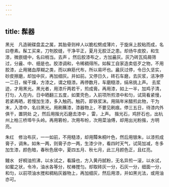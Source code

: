 ```yaml
---
---
---
```

title: 髹器
---




黑光　凡造碗碟盘盂之属，其胎骨则梓人以脆松劈成薄片，于旋床上胶粘而成，名曰卷素。髹工买来，刀刳胶缝，干净平正，夏月无胶泛之患。却炀牛皮胶，和生漆，微嵌缝中，名曰梢当。去声 。然后胶漆布之，方加麄灰。灰乃砖瓦捣屑筛过，分麄、中、细是也。胶漆调和，令稀稠得所。如髹工自家造卖低歹之物，不用胶漆，止用猪血厚糊之类，而以麻筋代布，所以易坏也。麄灰过停，令日久坚实，砂皮擦磨，却加中灰，再加细灰。并如前。又停日久，砖石车磨，去灰浆，洁净停一二日，候干燥，方漆之，谓之糙漆。再停数月，车磨糙漆，绢帛挑上声。 去浆迹，才用黑光。黑光者，用漆斤两若干，煎成膏。再用漆，如上一半，加鸡子清，打匀，入在内，日中晒翻三五度，如栗壳色，入前项所煎漆中和匀，试简看紧慢，若紧再晒，若慢加生漆，多入触药。触药，即铁浆沫。用隔年米醋煎此物，干为末，入漆中，名曰黑光。用刷蘸漆，漆器物上，不要见刷痕。停三五日，待漆内外俱干，置阴处 之，然后用揩光石磨去漆中 。雷，上声。 揩光石，鸡肝石也，出杭州上柏三桥埠牛头岭。再用箬帉，次用布帉，次用菜油傅，却用出光粉揩，方明亮。

朱红　修治布灰，一一如前，不用糙漆，却用贉朱桐叶色，然后用银朱，以漆煎成膏子，调朱。如朱一两，则膏子亦一两，生漆少许，看四时天气，试简加减，冬多加生漆，颜色暗，春秋色居中，夏四五月、秋七月，此三月颜色正，且红亮。

鳗水　好桐油煎沸，以水试之，看躁也，方入黄丹腻粉，无名异煎一滚，以水试，如蜜之状，令冷，油水各等分，杖棒搅匀。却取砖灰一分，石灰一分，细面一分，和匀，以前项油水搅和稠粘灰器物上，再加细灰，然后用漆，并如黑光法，或用油亦可。